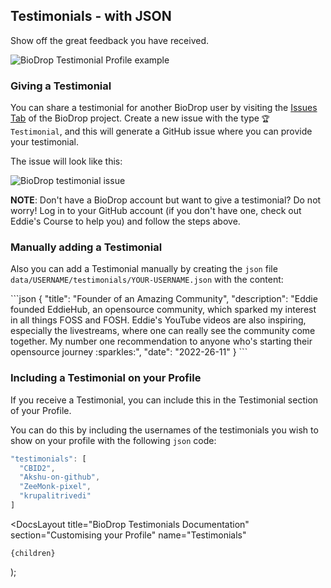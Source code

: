
## Testimonials - with JSON

Show off the great feedback you have received.

![BioDrop Testimonial Profile example](https://github.com/EddieHubCommunity/BioDrop/assets/71211731/d29cef22-85af-47b7-b6c1-f3b4fb4033e2)

### Giving a Testimonial

You can share a testimonial for another BioDrop user by visiting the [Issues Tab](https://github.com/EddieHubCommunity/BioDrop/issues) of the BioDrop project. Create a new issue with the type `🏆 Testimonial`, and this will generate a GitHub issue where you can provide your testimonial.

The issue will look like this:

![BioDrop testimonial issue](https://user-images.githubusercontent.com/624760/210427249-25848dd6-463a-4748-aa60-45c6e53f49a8.png)

**NOTE**: Don't have a BioDrop account but want to give a testimonial? Do not worry! Log in to your GitHub account (if you don't have one, check out <Link href="https://www.eddiejaoude.io/course-github-profile-landing">Eddie's Course</Link> to help you) and follow the steps above.

### Manually adding a Testimonial

Also you can add a Testimonial manually by creating the `json` file `data/USERNAME/testimonials/YOUR-USERNAME.json` with the content:

<ClipboardCopy>
```json
{
  "title": "Founder of an Amazing Community",
  "description": "Eddie founded EddieHub, an opensource community, which sparked my interest in all things FOSS and FOSH. Eddie's YouTube videos are also inspiring, especially the livestreams, where one can really see the community come together. My number one recommendation to anyone who's starting their opensource journey :sparkles:",
  "date": "2022-26-11"
}
```
</ClipboardCopy>

### Including a Testimonial on your Profile

If you receive a Testimonial, you can include this in the Testimonial section of your Profile.

You can do this by including the usernames of the testimonials you wish to show on your profile with the following `json` code:

```js
"testimonials": [
  "CBID2",
  "Akshu-on-github",
  "ZeeMonk-pixel",
  "krupalitrivedi"
]
```

  <DocsLayout
    title="BioDrop Testimonials Documentation"
    section="Customising your Profile"
    name="Testimonials"
  >
    {children}
  </DocsLayout>
);
